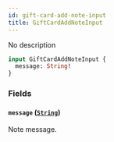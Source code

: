 ```yaml
---
id: gift-card-add-note-input
title: GiftCardAddNoteInput
---
```



No description

```graphql
input GiftCardAddNoteInput {
  message: String!
}
```


### Fields

#### `message` ([`String`](../../../developer/api-reference/scalars/string))

Note message.




